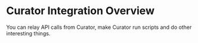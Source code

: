 # Curator Integration Overview

You can relay API calls from Curator, make Curator run scripts and do other interesting things.
